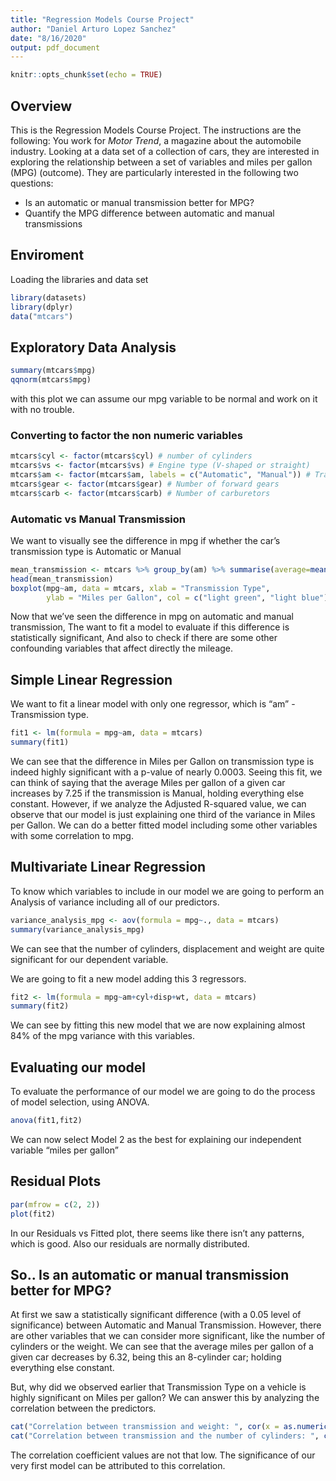 ---
title: "Regression Models Course Project"
author: "Daniel Arturo Lopez Sanchez"
date: "8/16/2020"
output: pdf_document
---

```{r setup, include=FALSE}
knitr::opts_chunk$set(echo = TRUE)
```

## Overview
This is the Regression Models Course Project. The instructions are the following:
You work for *Motor Trend*, a magazine about the automobile industry. Looking at a data set of a collection of cars, they are interested in exploring the relationship between a set of variables and miles per gallon (MPG) (outcome). They are particularly interested in the following two questions:

* Is an automatic or manual transmission better for MPG?
* Quantify the MPG difference between automatic and manual transmissions

## Enviroment
Loading the libraries and data set
```{r , echo=TRUE, results='hide'}
library(datasets)
library(dplyr)
data("mtcars")
```

## Exploratory Data Analysis
```{r , echo=TRUE}
summary(mtcars$mpg)
qqnorm(mtcars$mpg)
```
with this plot we can assume our mpg variable to be normal and work on it with no trouble.

### Converting to factor the non numeric variables
```{r , echo=TRUE}
mtcars$cyl <- factor(mtcars$cyl) # number of cylinders
mtcars$vs <- factor(mtcars$vs) # Engine type (V-shaped or straight)
mtcars$am <- factor(mtcars$am, labels = c("Automatic", "Manual")) # Transmission
mtcars$gear <- factor(mtcars$gear) # Number of forward gears
mtcars$carb <- factor(mtcars$carb) # Number of carburetors
```
### Automatic vs Manual Transmission
We want to visually see the difference in mpg if whether the car's transmission type is Automatic or Manual
```{r , echo=TRUE}
mean_transmission <- mtcars %>% group_by(am) %>% summarise(average=mean(mpg))
head(mean_transmission)
boxplot(mpg~am, data = mtcars, xlab = "Transmission Type", 
        ylab = "Miles per Gallon", col = c("light green", "light blue"))
```
Now that we've seen the difference in mpg on automatic and manual transmission, The want to fit a model to evaluate if this difference is statistically significant,
And also to check if there are some other confounding variables that affect directly the mileage.

## Simple Linear Regression
We want to fit a linear model with only one regressor, which is "am" - Transmission type.
```{r , echo=TRUE}
fit1 <- lm(formula = mpg~am, data = mtcars)
summary(fit1)
```
We can see that the difference in Miles per Gallon on transmission type is indeed highly significant with a p-value of nearly 0.0003. Seeing this fit, we can think of saying that the average Miles per gallon of a given car increases by 7.25 if the transmission is Manual, holding everything else constant.
However, if we analyze the Adjusted R-squared value, we can observe that our model is just explaining one third of the variance in Miles per Gallon. We can do a better fitted model including some other variables with some correlation to mpg.

## Multivariate Linear Regression
To know which variables to include in our model we are going to perform an Analysis of variance including all of our predictors.
```{r , echo=TRUE}
variance_analysis_mpg <- aov(formula = mpg~., data = mtcars)
summary(variance_analysis_mpg)
```
We can see that the number of cylinders, displacement and weight are quite significant for our dependent variable.

We are going to fit a new model adding this 3 regressors.
```{r , echo=TRUE}
fit2 <- lm(formula = mpg~am+cyl+disp+wt, data = mtcars)
summary(fit2)
```
We can see by fitting this new model that we are now explaining almost 84%
of the mpg variance with this variables.

## Evaluating our model
To evaluate the performance of our model we are going to do the process of model selection, using ANOVA.
```{r , echo=TRUE}
anova(fit1,fit2)
```
We can now select Model 2 as the best for explaining our independent variable "miles per gallon"

## Residual Plots
```{r , echo=TRUE}
par(mfrow = c(2, 2))
plot(fit2)
```
In our Residuals vs Fitted plot, there seems like there isn't any patterns, which is good. Also our residuals are normally distributed.

## So.. Is an automatic or manual transmission better for MPG?
At first we saw a statistically significant difference (with a 0.05 level of significance) between Automatic and Manual Transmission. However, there are other variables that we can consider more significant, like the number of cylinders or the weight. We can see that the average miles per gallon of a given car decreases by 6.32, being this an 8-cylinder car; holding everything else constant.

But, why did we observed earlier that Transmission Type on a vehicle is highly significant on Miles per gallon? We can answer this by analyzing the correlation between the predictors.
```{r , echo=TRUE}
cat("Correlation between transmission and weight: ", cor(x = as.numeric(mtcars$am), y = as.numeric(mtcars$wt)))
cat("Correlation between transmission and the number of cylinders: ", cor(x = as.numeric(mtcars$am), y = as.numeric(mtcars$cyl)))
```
The correlation coefficient values are not that low. The significance of our very first model can be attributed to this correlation.







